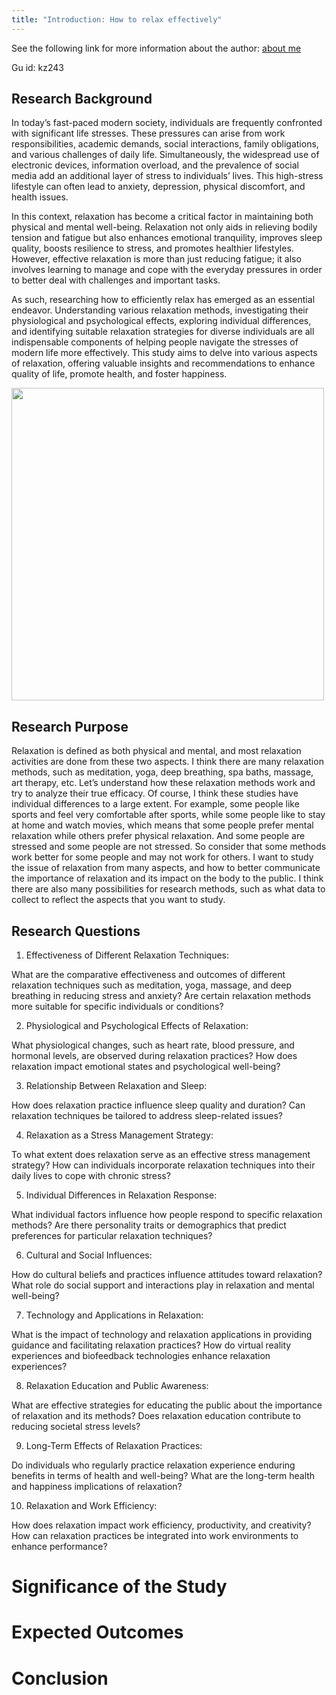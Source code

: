 ```yaml
---
title: "Introduction: How to relax effectively"
---
```


See the following link for more information about the author: [about me](../../index.html)

Gu id: kz243


## Research Background

In today's fast-paced modern society, individuals are frequently confronted with significant life stresses. These pressures can arise from work responsibilities, academic demands, social interactions, family obligations, and various challenges of daily life. Simultaneously, the widespread use of electronic devices, information overload, and the prevalence of social media add an additional layer of stress to individuals' lives. This high-stress lifestyle can often lead to anxiety, depression, physical discomfort, and health issues.

In this context, relaxation has become a critical factor in maintaining both physical and mental well-being. Relaxation not only aids in relieving bodily tension and fatigue but also enhances emotional tranquility, improves sleep quality, boosts resilience to stress, and promotes healthier lifestyles. However, effective relaxation is more than just reducing fatigue; it also involves learning to manage and cope with the everyday pressures in order to better deal with challenges and important tasks.

As such, researching how to efficiently relax has emerged as an essential endeavor. Understanding various relaxation methods, investigating their physiological and psychological effects, exploring individual differences, and identifying suitable relaxation strategies for diverse individuals are all indispensable components of helping people navigate the stresses of modern life more effectively. This study aims to delve into various aspects of relaxation, offering valuable insights and recommendations to enhance quality of life, promote health, and foster happiness.

![](images/relax1.png){width=500}

## Research Purpose

Relaxation is defined as both physical and mental, and most relaxation activities are done from these two aspects. I think there are many relaxation methods, such as meditation, yoga, deep breathing, spa baths, massage, art therapy, etc. Let's understand how these relaxation methods work and try to analyze their true efficacy. Of course, I think these studies have individual differences to a large extent. For example, some people like sports and feel very comfortable after sports, while some people like to stay at home and watch movies, which means that some people prefer mental relaxation while others prefer physical relaxation. And some people are stressed and some people are not stressed. So consider that some methods work better for some people and may not work for others. I want to study the issue of relaxation from many aspects, and how to better communicate the importance of relaxation and its impact on the body to the public. I think there are also many possibilities for research methods, such as what data to collect to reflect the aspects that you want to study.

## Research Questions
1. Effectiveness of Different Relaxation Techniques:

What are the comparative effectiveness and outcomes of different relaxation techniques such as meditation, yoga, massage, and deep breathing in reducing stress and anxiety?
Are certain relaxation methods more suitable for specific individuals or conditions?

2. Physiological and Psychological Effects of Relaxation:

What physiological changes, such as heart rate, blood pressure, and hormonal levels, are observed during relaxation practices?
How does relaxation impact emotional states and psychological well-being?

3. Relationship Between Relaxation and Sleep:

How does relaxation practice influence sleep quality and duration?
Can relaxation techniques be tailored to address sleep-related issues?

4. Relaxation as a Stress Management Strategy:

To what extent does relaxation serve as an effective stress management strategy?
How can individuals incorporate relaxation techniques into their daily lives to cope with chronic stress?

5. Individual Differences in Relaxation Response:

What individual factors influence how people respond to specific relaxation methods?
Are there personality traits or demographics that predict preferences for particular relaxation techniques?

6. Cultural and Social Influences:

How do cultural beliefs and practices influence attitudes toward relaxation?
What role do social support and interactions play in relaxation and mental well-being?

7. Technology and Applications in Relaxation:

What is the impact of technology and relaxation applications in providing guidance and facilitating relaxation practices?
How do virtual reality experiences and biofeedback technologies enhance relaxation experiences?

8. Relaxation Education and Public Awareness:

What are effective strategies for educating the public about the importance of relaxation and its methods?
Does relaxation education contribute to reducing societal stress levels?

9. Long-Term Effects of Relaxation Practices:

Do individuals who regularly practice relaxation experience enduring benefits in terms of health and well-being?
What are the long-term health and happiness implications of relaxation?

10. Relaxation and Work Efficiency:

How does relaxation impact work efficiency, productivity, and creativity?
How can relaxation practices be integrated into work environments to enhance performance?


# Significance of the Study

# Expected Outcomes

# Conclusion











